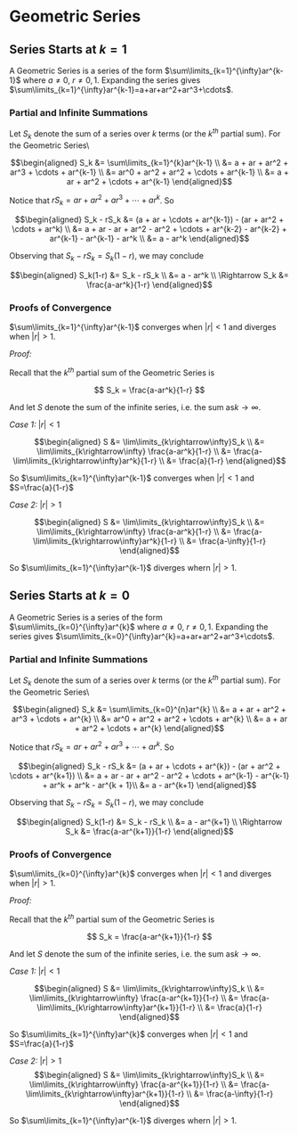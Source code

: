 # Geometric Series

## Series Starts at $k = 1$

A Geometric Series is a series of the form $\sum\limits_{k=1}^{\infty}ar^{k-1}$ 
where $a\neq 0,\ r\neq 0,1$.  Expanding the series gives $\sum\limits_{k=1}^{\infty}ar^{k-1}=a+ar+ar^2+ar^3+\cdots$.


### Partial and Infinite Summations {#geometric-series-partial-and-infinite-summations}

Let $S_k$ denote the sum of a series over $k$ terms (or the $k^{th}$ partial sum).  For the Geometric Series\\

$$\begin{aligned}
S_k
	&= \sum\limits_{k=1}^{k}ar^{k-1} \\
	&= a + ar + ar^2 + ar^3 + \cdots + ar^{k-1} \\
  &= ar^0 + ar^2 + ar^2 + \cdots + ar^{k-1} \\
	&= a + ar + ar^2 + \cdots + ar^{k-1}
\end{aligned}$$

Notice that $rS_k = ar + ar^2+ a r^3 + \cdots + ar^k$.  So

$$\begin{aligned}
S_k - rS_k
	&= (a + ar + \cdots + ar^{k-1}) - (ar + ar^2 + \cdots + ar^k) \\
  &= a + ar - ar + ar^2 - ar^2 + \cdots + ar^{k-2} - ar^{k-2} + ar^{k-1} - ar^{k-1} - ar^k \\
  &= a - ar^k
\end{aligned}$$

Observing that $S_k - rS_k = S_k(1 - r)$, we may conclude

$$\begin{aligned} 
S_k(1-r) 
  &= S_k - rS_k \\
	&= a - ar^k \\
\Rightarrow S_k &= \frac{a-ar^k}{1-r}
\end{aligned}$$



### Proofs of Convergence

$\sum\limits_{k=1}^{\infty}ar^{k-1}$ converges when $|r|<1$ and diverges when $|r|>1$.

_Proof:_

Recall that the $k^{th}$ partial sum of the Geometric Series is 

$$
S_k 
	= \frac{a-ar^k}{1-r}
$$

And let $S$ denote the sum of the infinite series, i.e. the sum as$k\rightarrow\infty$.

_Case 1:_ $|r|<1$

$$\begin{aligned}
S
	&= \lim\limits_{k\rightarrow\infty}S_k \\
	&=  \lim\limits_{k\rightarrow\infty} \frac{a-ar^k}{1-r} \\
  &= \frac{a-\lim\limits_{k\rightarrow\infty}ar^k}{1-r} \\
	&= \frac{a}{1-r}
\end{aligned}$$

So $\sum\limits_{k=1}^{\infty}ar^{k-1}$ converges when $|r|<1$ and $S=\frac{a}{1-r}$


_Case 2:_ $|r|>1$

$$\begin{aligned}
S
	&= \lim\limits_{k\rightarrow\infty}S_k \\
	&= \lim\limits_{k\rightarrow\infty} \frac{a-ar^k}{1-r} \\
  &= \frac{a-\lim\limits_{k\rightarrow\infty}ar^k}{1-r} \\
	&= \frac{a-\infty}{1-r}
\end{aligned}$$

So $\sum\limits_{k=1}^{\infty}ar^{k-1}$ diverges whern $|r|>1$.


## Series Starts at $k = 0$

A Geometric Series is a series of the form $\sum\limits_{k=0}^{\infty}ar^{k}$ 
where $a\neq 0,\ r\neq 0,1$.  Expanding the series gives $\sum\limits_{k=0}^{\infty}ar^{k}=a+ar+ar^2+ar^3+\cdots$.

### Partial and Infinite Summations {#geometric-series-partialk0-and-infinite-summations}

Let $S_k$ denote the sum of a series over $k$ terms (or the $k^{th}$ partial sum).  For the Geometric Series\\

$$\begin{aligned}
S_k
	&= \sum\limits_{k=0}^{n}ar^{k} \\
	&= a + ar + ar^2 + ar^3 + \cdots + ar^{k} \\
  &= ar^0 + ar^2 + ar^2 + \cdots + ar^{k} \\
	&= a + ar + ar^2 + \cdots + ar^{k}
\end{aligned}$$

Notice that $rS_k = ar + ar^2+ a r^3 + \cdots + ar^k$.  So

$$\begin{aligned}
S_k - rS_k
	&= (a + ar + \cdots + ar^{k}) - (ar + ar^2 + \cdots + ar^{k+1}) \\
  &= a + ar - ar + ar^2 - ar^2 + \cdots + ar^{k-1} - ar^{k-1} + ar^k + ar^k - ar^{k + 1}\\
  &= a - ar^{k+1}
\end{aligned}$$

Observing that $S_k - rS_k = S_k(1 - r)$, we may conclude

$$\begin{aligned} 
S_k(1-r) 
  &= S_k - rS_k \\
	&= a - ar^{k+1} \\
\Rightarrow S_k &= \frac{a-ar^{k+1}}{1-r}
\end{aligned}$$

### Proofs of Convergence

$\sum\limits_{k=0}^{\infty}ar^{k}$ converges when $|r|<1$ and diverges when $|r|>1$.

_Proof:_

Recall that the $k^{th}$ partial sum of the Geometric Series is 

$$
S_k 
	= \frac{a-ar^{k+1}}{1-r}
$$

And let $S$ denote the sum of the infinite series, i.e. the sum as$k\rightarrow\infty$.

_Case 1:_ $|r|<1$

$$\begin{aligned}
S
	&= \lim\limits_{k\rightarrow\infty}S_k \\
	&=  \lim\limits_{k\rightarrow\infty} \frac{a-ar^{k+1}}{1-r} \\
  &= \frac{a-\lim\limits_{k\rightarrow\infty}ar^{k+1}}{1-r} \\
	&= \frac{a}{1-r}
\end{aligned}$$

So $\sum\limits_{k=1}^{\infty}ar^{k}$ converges when $|r|<1$ and $S=\frac{a}{1-r}$


_Case 2:_ $|r|>1$
$$\begin{aligned}
S
	&= \lim\limits_{k\rightarrow\infty}S_k \\
	&= \lim\limits_{k\rightarrow\infty} \frac{a-ar^{k+1}}{1-r} \\
  &= \frac{a-\lim\limits_{k\rightarrow\infty}ar^{k+1}}{1-r} \\
	&= \frac{a-\infty}{1-r}
\end{aligned}$$

So $\sum\limits_{k=1}^{\infty}ar^{k-1}$ diverges whern $|r|>1$.

